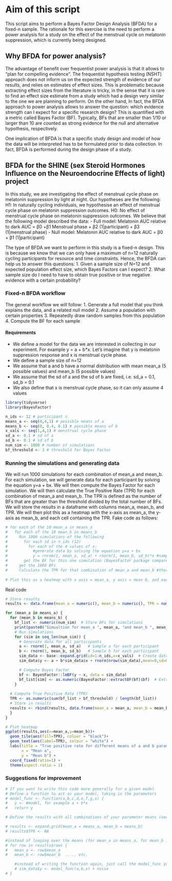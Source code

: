 # Aim of this script 
This script aims to perform a Bayes Factor Design Analysis (BFDA) for a fixed-n sample. The rationale for this exercise is the need to perform a power analysis for a study on the effect of the menstrual cycle on melatonin suppression, which is currently being designed.

## Why BFDA for power analysis?
The advantage of benefit over frequentist power analysis is that it allows to "plan for compelling evidence". The frequentist hypothesis testing (NSHT) approach does not inform us on the expected strength of evidence of our results, and relies on estimates of effect sizes. This is problematic because extracting effect sizes from the literature is tricky, in the sense that it is rare to find an effect size estimate from a study which had a design very similar to the one we are planning to perform. On the other hand, In fact, the BFDA approach to power analysis allows to answer the question: which evidence strength can I expect for a specific research design? This is quantified with a metric called Bayes Factor (BF). Typically, BFs that are smaller than 1/10 or larger than 10 are counted as strong evidence for the null and alternative hypothesis, respectively.

One implication of BFDA is that a specific study design and model of how the data will be interpreted has to be formulated prior to data collection. In fact, BFDA is performed during the design phase of a study.

## BFDA for the SHINE (sex Steroid Hormones Influence on the Neuroendocrine Effects of light) project
In this study, we are investigating the effect of menstrual cycle phase on melatonin suppression by light at night. Our hypotheses are the following:
H1: In naturally cycling individuals, we hypothesise an effect of menstrual cycle phase on melatonin suppression outcomes.
H0: No effect of menstrual cycle phase on melatonin suppression outcomes.
We believe that the following model described the data:
- Full model: Melatonin AUC relative to dark AUC = β0 +β1 Menstrual phase + β2 (1|participant) + β3 (1|menstrual phase)
- Null model: Melatonin AUC relative to dark AUC = β0 + β1 (1|participant)

The type of BFDA we want to perform in this study is a fixed-n design. This is because we know that we can only have a maximum of n=12 naturally cycling participants for resource and time constraints. Hence, the BFDA can help us to answer this questions:
1. Given a sample size of N=12 and expected population effect size, which Bayes Factors can I expect?
2. What sample size do I need to have to obtain true positive or true negative evidence with a certain probability?

### Fixed-n BFDA workflow
The general workflow we will follow:
1. Generate a full model that you think explains the data, and a related null model
2. Assume a population with certain properties
3. Repeatedly draw random samples from this population
4. Compute the BF for each sample


#### Requirements
- We define a model for the data we are interested in collecting in our experiment. For example y = a + b*x. Let's imagine that y is melatonin suppression response and x is menstrual cycle phase. 
- We define a sample size of n=12
- We assume that a and b have a normal distribution with mean mean_a (5 possible values) and mean_b (5 possible values)
- We assume that the sd of a and the sd of b are fixed, i.e. sd_a = 0.1, sd_b = 0.1
- We also define that x is menstrual cycle phase, so it can only assume 4 values
```{r}
library(tidyverse)
library(BayesFactor)

n_ids <- 12 # participant n
means_a <- seq(0,4,1) # possible means of a 
means_b <- seq(0, 0.4, 0.1) # possible means of b
x_vals <- seq(1,4,1) # menstrual cycle phase
sd_a <- 0.1 # sd of a
sd_b <- 0.1 # sd of b
num_sim <- 1000 # number of simulations
bf_threshold <- 3 # threshold for Bayes Factor
```

### Running the simulations and generating data
We will run 1000 simulations for each combination of mean_a and mean_b. For each simulation, we will generate data for each participant by solving the equation y=a + bx. We will then compute the Bayes Factor for each simulation. We will then calculate the True Positive Rate (TPR) for each combination of mean_a and mean_b. The TPR is defined as the number of BFs that are greater than the threshold divided by the total number of BFs. We will store the results in a dataframe with columns mean_a, mean_b, and TPR. We will then plot this as a heatmap with the x-axis as mean_a, the y-axis as mean_b, and each cell containing the TPR. Fake code as follows:
```{r}
# for each of the 10 mean_a in means_a
#   for each of the 10 mean_b in means_b
#     Run 1000 simulations of the following
#       for each id in n_ids (12)
#         for each of the 4 values of x:
#           #generate data by solving the equation y=a + bx
#           y = rnrom(1, mean_a, sd_a) + rnorm(1, mean_b, sd_b)*x #sampling a and b from their normal distribution
#       get the BF for this one simulation (BayesFactor package compares automatically to identical simulation for the null model, i.e. where the mean_a is 0)
#     get the 1000 BFs
#     Calculate the TPR for that combination of mean_a and mean_b #there will be 100 combinations (10x10), (n bf values > threshold/number of total BFs, in this case 1000) - store this is a df where we have mean_a, mean_b, and TPR as cols 
    
# Plot this as a heatmap with x axis = mean_a, y axis = mean b, and each cell containing the TPR
```

Real code
```{r}
# Store results
results <- data.frame(mean_a = numeric(), mean_b = numeric(), TPR = numeric())

for (mean_a in means_a) {
  for (mean_b in means_b) {
    bf_list <- numeric(num_sim)  # Store BFs for simulations
    print(paste0("Simualtion for mean_a ", mean_a, "and mean_b ", mean_b)) 
    # Run simulations
    for (sim in seq_len(num_sim)) {
      # Generate data for all participants
      a <- rnorm(1, mean_a, sd_a)   # Sample a for each participant
      b <- rnorm(1, mean_b, sd_b)   # Sample b for each participant
      sim_data <- base::expand.grid(id=1:n_ids,x=x_vals)  # Create data frame with all combinations of id and x
      sim_data$y <- a + b*sim_data$x + rnorm(nrow(sim_data),mean=0,sd=0.5)

      # Compute Bayes Factor
      bf <- BayesFactor::lmBF(y ~ x, data = sim_data)
      bf_list[sim] <- as.numeric(BayesFactor::extractBF(bf)$bf)  # Extract BF value 
    }
    
  # Compute True Positive Rate (TPR)
  TPR <- as.numeric(sum(bf_list > bf_threshold) / length(bf_list))
  # Store in results
  results <- rbind(results, data.frame(mean_a = mean_a, mean_b = mean_b, TPR = TPR))
  }
}

# Plot heatmap
ggplot(results,aes(x=mean_a,y=mean_b))+
  geom_tile(aes(fill=TPR), colour = "black")+
  geom_text(aes(label=TPR), colour = "white") +
  labs(title = "True positive rate for different means of a and b parameters",
       x = "Mean a",
       y = "Mean b") +
  coord_fixed(ratio=1) + 
  theme(aspect.ratio = 1)
```
### Suggestions for improvement
```{r}
# If you want to write this code more generally for a given model
# Define a function to act as your model, taking in the parameters
# model_func <- function(a,b,c,d,e,f,g,x) {
#   y <- #model, for example a + b*x
#   return y

# Define the results with all combinations of your parameter means (and sds if you cycle over them)

# results <- expand.grid(mean_a = means_a, mean_b = means_b)
# results$TPR <- NA

#instead of looping over the means (for mean_a in means_a, for mean_b in means_b, etc.) loop over the rows
# for row in results$rows {
#   mean_a <- row$mean_a
#   mean_b <- row$mean_b  ..... etc.

    #instead of writing the function again, just call the model_func you defined above.
    # sim_data$y <- model_func(a,b,x) + noise
# }
```

